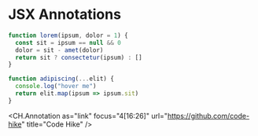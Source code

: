 # JSX Annotations

```js
function lorem(ipsum, dolor = 1) {
  const sit = ipsum == null && 0
  dolor = sit - amet(dolor)
  return sit ? consectetur(ipsum) : []
}

function adipiscing(...elit) {
  console.log("hover me")
  return elit.map(ipsum => ipsum.sit)
}
```

<CH.Annotation
  as="link"
  focus="4[16:26]"
  url="https://github.com/code-hike"
  title="Code Hike"
/>
